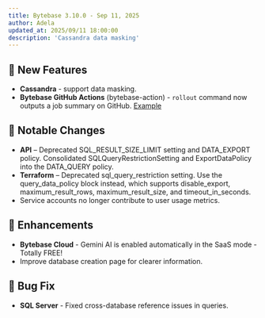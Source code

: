 ```yaml
---
title: Bytebase 3.10.0 - Sep 11, 2025
author: Adela
updated_at: 2025/09/11 18:00:00
description: 'Cassandra data masking'
---
```



## 🚀 New Features

- **Cassandra** - support data masking.
- **Bytebase GitHub Actions** (bytebase-action) - `rollout` command now outputs a job summary on GitHub. [Example](https://github.com/bytebase/example-gitops-github-flow/actions/runs/17601287317)

## 🔔 Notable Changes

- **API** – Deprecated SQL_RESULT_SIZE_LIMIT setting and DATA_EXPORT policy. Consolidated SQLQueryRestrictionSetting and ExportDataPolicy into the DATA_QUERY policy.
- **Terraform** – Deprecated sql_query_restriction setting. Use the query_data_policy block instead, which supports disable_export, maximum_result_rows, maximum_result_size, and timeout_in_seconds.
- Service accounts no longer contribute to user usage metrics.

## 🎄 Enhancements

- **Bytebase Cloud** - Gemini AI is enabled automatically in the SaaS mode - Totally FREE!
- Improve database creation page for clearer information.

## 🐞 Bug Fix

- **SQL Server** - Fixed cross-database reference issues in queries.

<InstallUpgrade />
